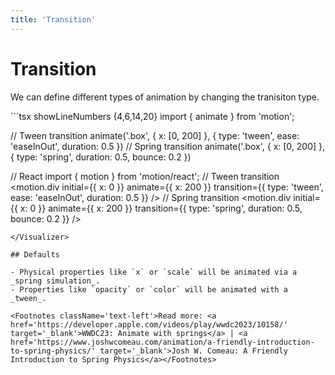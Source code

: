 ```yaml
---
title: 'Transition'
---
```



# Transition

We can define different types of animation by changing the tranisiton type.

<Visualizer Comp={TransitionComp} reload={false}>
```tsx showLineNumbers {4,6,14,20}
import { animate } from 'motion';

// Tween transition
animate('.box', { x: [0, 200] }, { type: 'tween', ease: 'easeInOut', duration: 0.5 })
// Spring transition
animate('.box', { x: [0, 200] }, { type: 'spring', duration: 0.5, bounce: 0.2 })

// React
import { motion } from 'motion/react';
// Tween transition
<motion.div
  initial={{ x: 0 }}
  animate={{ x: 200 }}
  transition={{ type: 'tween', ease: 'easeInOut', duration: 0.5 }}
/>
// Spring transition
<motion.div
  initial={{ x: 0 }}
  animate={{ x: 200 }}
  transition={{ type: 'spring', duration: 0.5, bounce: 0.2 }}
/>
```
</Visualizer>

## Defaults

- Physical properties like `x` or `scale` will be animated via a _spring simulation_.
- Properties like `opacity` or `color` will be animated with a _tween_.

<Footnotes className='text-left'>Read more: <a href='https://developer.apple.com/videos/play/wwdc2023/10158/' target='_blank'>WWDC23: Animate with springs</a> | <a href='https://www.joshwcomeau.com/animation/a-friendly-introduction-to-spring-physics/' target='_blank'>Josh W. Comeau: A Friendly Introduction to Spring Physics</a></Footnotes>
